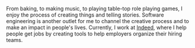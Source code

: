 From baking, to making music, to playing table-top role playing games, I enjoy the process of creating things and telling stories.
Software engineering is another outlet for me to channel the creative process and to make an impact in people's lives.
Currently, I work at <a className="underline text-primary-300" href="https://indeed.com">Indeed</a>, where I help people get jobs by creating tools to help employers organize their hiring teams.

